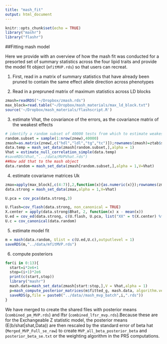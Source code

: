 ```yaml
---
title: "mash_fit"
output: html_document
---
```



```r
knitr::opts_chunk$set(echo = TRUE)
library("mashr")
library("flashr")
```

##Fitting mash model

Here we provide with an overview of how the mash fit was conducted for a presorted set of summary statistics across the four lipid traits and provide the model fit object (`mfitMVP.rds`) so that users can recreat. 

1) First, read in a matrix of summary statistics that have already been pruned to contain the same effect allele direction across phenotypes

2) Read in a prepruned matrix of maximum statistics across LD blocks


```r
zmash=readRDS("~/Dropbox/zmash.rds")
max_block=read.table("~/Dropbox/mash_materials/max_ld_block.txt")
source('~/Dropbox/mash_materials/flashscript.R')
```



3) estimate Vhat, the covariance of the errors, as the covariance matrix of the weakest effects


```r
# identify a random subset of 40000 tests from which to estimate weakest effects
random.subset = sample(1:nrow(znew),40000)
zmash=as.matrix(znew[,c("hdl","ldl","tg","tc")]);rownames(zmash)=ztab$snpid.x
data.temp = mash_set_data(zmash[random.subset,],alpha = 1)
Vhat = estimate_null_correlation_simple(data.temp)
#saveRDS(Vhat,".../data/MVPVhat.rds")
##Now add that to the mash object
data.random = mash_set_data(zmash[random.subset,],alpha = 1,V=Vhat)
```


4) estimate covarianve matrices Uk
```r
zmax=apply(max_block[,c(4:7)],2,function(x){as.numeric(x)});rownames(zmax)=max_block$snpid.x
data.strong = mash_set_data(zmax,alpha = 1,V=Vhat)

U.pca = cov_pca(data.strong,3)

U.flash=cov_flash(data.strong, non_canonical = TRUE)
X.center = apply(data.strong$Bhat, 2, function(x) x - mean(x))
U.ed = cov_ed(data.strong, c(U.flash, U.pca, list("XX" = t(X.center) %*% X.center / nrow(X.center))))
U.c = cov_canonical(data.random)
```


5) estimate model fit
```r
m = mash(data.random, Ulist = c(U.ed,U.c),outputlevel = 1)
saveRDS(m,"../data/mfitMVP.rds")
```



6) compute posteriors
```r
for(i in 0:13){
  start=i*2e6+1
  stop=(i+1)*2e6
  print(c(start,stop))
  library("mashr")
  mash.data=mash_set_data(zmash[start:stop,],V = Vhat,alpha = 1)
  p=mash_compute_posterior_matrices(m$fitted_g, mash.data, algorithm.version = "Rcpp")
  saveRDS(p,file = paste0("../data//mash_mvp_batch",i,".rds"))
}
```

We have merged to create the shared files with posterior means (`combined_pm_MVP.rds`) and lfsr (`combined_lfsr_mvp.rds`).Because these are for the Exchangeable Z statistic model, the posterior means (E(b/shat|shat,Data)) are then rescaled by the standard error of beta hat (`Merged_MVP_Full_se_raw`) to create `MVP_all_beta_posterior_beta` and `posterior_beta_se.txt` or the weighting algorithm in the PRS computations. 







